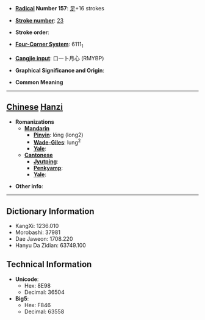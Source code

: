 * '''[[Wiktionary:Chinese radical index| Radical]] Number 157''': [[Wiktionary:Chinese radical index 足|足]]+16 strokes

* '''[[Wiktionary:Chinese total strokes index|Stroke number]]''': [[Wiktionary:Chinese total strokes index 23|23]]

* '''Stroke order''': 

* '''[[Wiktionary:Chinese four corner index|Four-Corner System]]''': 6111<sub>1</sub>

* '''[[Wiktionary:Chinese Cangjie index|Cangjie input]]''': 口一卜月心 (RMYBP)

* '''Graphical Significance and Origin''': 

* '''Common Meaning'''

----

== [[Chinese]] [[Hanzi]] ==

* '''Romanizations'''
** '''[[Mandarin]]'''
*** '''[[Pinyin]]''': lóng (long2)
*** '''[[Wade-Giles]]''': lung<sup>2</sup>
*** '''[[Yale]]''': 
** '''[[Cantonese]]'''
*** '''[[Jyutping]]''':
*** '''[[Penkyamp]]''': 
*** '''[[Yale]]''': 

* '''Other info''': 

----

== Dictionary Information ==

* KangXi: 1236.010
* Morobashi: 37981
* Dae Jaweon: 1708.220
* Hanyu Da Zidian: 63749.100

== Technical Information ==

* '''Unicode''':
** Hex: 8E98
** Decimal: 36504
* '''Big5''':
** Hex: F846
** Decimal: 63558